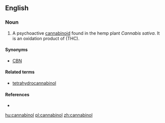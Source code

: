 ==English==

===Noun===
{{en-noun|-}}

# {{context|organic compound}} A psychoactive [[cannabinoid]] found in the hemp plant ''Cannabis sativa''. It is an oxidation product of  (THC).

====Synonyms====
* [[CBN]] {{qualifier|abbreviation}}

====Related terms====
* [[tetrahydrocannabinol]]

====References====
* {{pedialite}}

[[hu:cannabinol]]
[[pl:cannabinol]]
[[zh:cannabinol]]